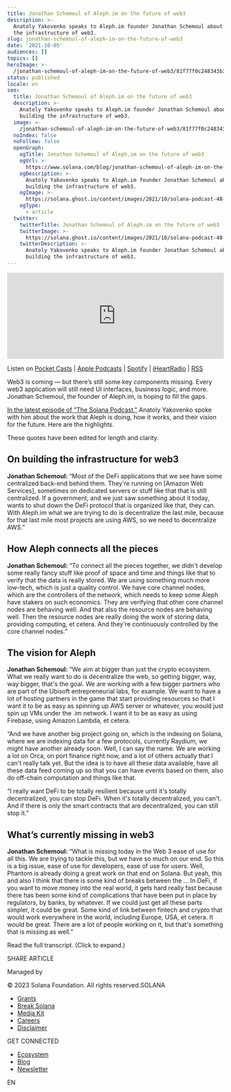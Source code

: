 ```yaml
---
title: Jonathan Schemoul of Aleph.im on the future of web3
description: >-
  Anatoly Yakovenko speaks to Aleph.im founder Jonathan Schemoul about building
  the infrastructure of web3. 
slug: jonathan-schemoul-of-aleph-im-on-the-future-of-web3
date: '2021-10-05'
audiences: []
topics: []
heroImage: >-
  /jonathan-schemoul-of-aleph-im-on-the-future-of-web3/81f77f0c248343b3bb8e4832e9b83de1.png
status: published
locale: en
seo:
  title: Jonathan Schemoul of Aleph.im on the future of web3
  description: >-
    Anatoly Yakovenko speaks to Aleph.im founder Jonathan Schemoul about
    building the infrastructure of web3. 
  image: >-
    /jonathan-schemoul-of-aleph-im-on-the-future-of-web3/81f77f0c248343b3bb8e4832e9b83de1.png
  noIndex: false
  noFollow: false
  openGraph:
    ogTitle: Jonathan Schemoul of Aleph.im on the future of web3
    ogUrl: >-
      https://www.solana.com/blog/jonathan-schemoul-of-aleph-im-on-the-future-of-web3
    ogDescription: >-
      Anatoly Yakovenko speaks to Aleph.im founder Jonathan Schemoul about
      building the infrastructure of web3. 
    ogImage: >-
      https://solana.ghost.io/content/images/2021/10/solana-podcast-48-jonathan-schemoul-aleph.png
    ogType:
      - article
  twitter:
    twitterTitle: Jonathan Schemoul of Aleph.im on the future of web3
    twitterImage: >-
      https://solana.ghost.io/content/images/2021/10/solana-podcast-48-jonathan-schemoul-aleph.png
    twitterDescription: >-
      Anatoly Yakovenko speaks to Aleph.im founder Jonathan Schemoul about
      building the infrastructure of web3. 
---
```




<iframe height="200px" width="100%" frameborder="no" scrolling="no" seamless="" src="https://player.simplecast.com/e9a39412-0576-42d1-9826-10b34439ce22?dark=true"></iframe>



Listen on [Pocket Casts](https://pca.st/js84742w?ref=solana.ghost.io) | [Apple Podcasts](https://podcasts.apple.com/us/podcast/the-solana-podcast/id1476353378?ref=solana.ghost.io) | [Spotify](https://open.spotify.com/show/5m24z58eqLGgxMLHHxNCwV?si=7juEuEAWTdmscwa7yUAyUw&dl_branch=1&ref=solana.ghost.io) | [iHeartRadio](https://www.iheart.com/podcast/269-no-sharding-the-solana-pod-54152133/?ref=solana.ghost.io) | [RSS](https://feeds.simplecast.com/W1NI2v3Z?ref=solana.ghost.io)

Web3 is coming — but there’s still some key components missing. Every web3 application will still need UI interfaces, business logic, and more. Jonathan Schemoul, the founder of Aleph.im, is hoping to fill the gaps.

[In the latest episode of "The Solana Podcast,"](https://podcast.solana.com/episodes/jonathan-schemoul-founder-of-alephim-ep-48?ref=solana.ghost.io) Anatoly Yakovenko spoke with him about the work that Aleph is doing, how it works, and their vision for the future. Here are the highlights.

These quotes have been edited for length and clarity.

## **On building the infrastructure for web3**

**Jonathan Schemoul:** “Most of the DeFi applications that we see have some centralized back-end behind them. They're running on \[Amazon Web Services\], sometimes on dedicated servers or stuff like that that is still centralized. If a government, and we just saw something about it today, wants to shut down the DeFi protocol that is organized like that, they can. With Aleph.im what we are trying to do is decentralize the last mile, because for that last mile most projects are using AWS, so we need to decentralize AWS.”

## **How Aleph connects all the pieces**

**Jonathan Schemoul:** “To connect all the pieces together, we didn't develop some really fancy stuff like proof of space and time and things like that to verify that the data is really stored. We are using something much more low-tech, which is just a quality control. We have core channel nodes, which are the controllers of the network, which needs to keep some Aleph have stakers on such economics. They are verifying that other core channel nodes are behaving well. And that also the resource nodes are behaving well. Then the resource nodes are really doing the work of storing data, providing computing, et cetera. And they're continuously controlled by the core channel nodes.”

## **The vision for Aleph**

**Jonathan Schemoul:** “We aim at bigger than just the crypto ecosystem. What we really want to do is decentralize the web, so getting bigger, way, way bigger, that's the goal. We are working with a few bigger partners who are part of the Ubisoft entrepreneurial labs, for example. We want to have a lot of hosting partners in the game that start providing resources so that I want it to be as easy as spinning up AWS server or whatever, you would just spin up VMs under the .im network. I want it to be as easy as using Firebase, using Amazon Lambda, et cetera.

“And we have another big project going on, which is the indexing on Solana, where we are indexing data for a few protocols, currently Raydium, we might have another already soon. Well, I can say the name. We are working a lot on Orca, on port finance right now, and a lot of others actually that I can't really talk yet. But the idea is to have all these data available, have all these data feed coming up so that you can have events based on them, also do off-chain computation and things like that.

“I really want DeFi to be totally resilient because until it's totally decentralized, you can stop DeFi. When it's totally decentralized, you can't. And if there is only the smart contracts that are decentralized, you can still stop it.”

## **What’s currently missing in web3**

**Jonathan Schemoul:** “What is missing today in the Web 3 ease of use for all this. We are trying to tackle this, but we have so much on our end. So this is a big issue, ease of use for developers, ease of use for users. Well, Phantom is already doing a great work on that end on Solana. But yeah, this and also I think that there is some kind of breaks between the ... In DeFi, if you want to move money into the real world, it gets hard really fast because there has been some kind of complications that have been put in place by regulators, by banks, by whatever. If we could just get all these parts simpler, it could be great. Some kind of link between fintech and crypto that would work everywhere in the world, including Europe, USA, et cetera. It would be great. There are a lot of people working on it, but that's something that is missing as well.”

Read the full transcript. (Click to expand.)

  

  

  

  

  

  

  

  

  

  

  

  

  

  

  

  

  

  

  

  

  

  

  

  

  

  

  

  

  

  

  

  

  

  

  

  

  

  

  

  

  

  

  

  

  

  

  

  

  

  

  

  

  

  

  

  

  

  

  

  

  

  

  

  

  

  

  

  

  

  

  

  

  

  

  

  

  

  

  

  

  

  

  

  

  

  

  

  

  

  

  

  

  

  

  

  

  

  

  

  

  

  

  

  

  

  

  

  

  

  

  

  

  

  

  

  

  

  

  

  

  

  

  

  

  

  

  

  

  

  

  

  

  

  

  

  

  

  

  

  

  

  

  

  

  

  

  

  

  

  

  

  

  

  

  

  

  

  

  

  

  

  

  

  

  

  

  

  

  

  

  

  

  

  

  

  

  

  

  

  

  

  

  

  

  

  

  

  

  

  

  

  

  

  

  

  

  

  

  

  

  

  

  

  

  

  

  

  

  

  

  

  

  

  

  

  

  

  

  

  

  

  

  

  

  

  

  

  

  

  

  

  

  

  

  

  

  

  

  

  

  

  

SHARE ARTICLE

Managed by

© 2023 Solana Foundation. All rights reserved.SOLANA

-   [Grants](https://solana.org/grants)
-   [Break Solana](https://break.solana.com/)
-   [Media Kit](https://solana.com/branding)
-   [Careers](https://jobs.solana.com/)
-   [Disclaimer](https://solana.com/tos)

GET CONNECTED

-   [Ecosystem](https://solana.com/ecosystem)
-   [Blog](https://solana.com/news)
-   [Newsletter](https://solana.com/newsletter)

EN
